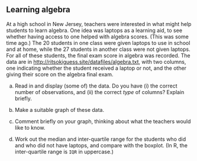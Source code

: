 ## Learning algebra

 At a high  school in New Jersey, teachers were interested in what might help students to learn algebra. One idea was laptops as a learning aid, to see whether having access to one helped with algebra scores. (This was some time ago.) The 20 students in one class were given laptops to use in school and at home, while the 27 students in another class were not given laptops. For all of these students, the final exam score in algebra was recorded. The data are in [http://ritsokiguess.site/datafiles/algebra.txt](http://ritsokiguess.site/datafiles/algebra.txt), with two columns, one indicating whether the student received a laptop or not, and the other giving their score on the algebra final exam.



(a) Read in and display (some of) the data. Do you have (i) the correct number of observations, and (ii) the correct *type* of columns? Explain briefly.



(b) Make a suitable graph of these data.



(c) Comment briefly on your graph, thinking about what the teachers would like to know.



(d) Work out the median and  inter-quartile range for the students who did and who did not have laptops, and compare with the boxplot. (In R, the inter-quartile range is `IQR` in uppercase.)



